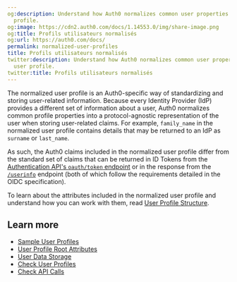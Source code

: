 ```yaml
---
og:description: Understand how Auth0 normalizes common user properties in the user
  profile.
og:image: https://cdn2.auth0.com/docs/1.14553.0/img/share-image.png
og:title: Profils utilisateurs normalisés
og:url: https://auth0.com/docs/
permalink: normalized-user-profiles
title: Profils utilisateurs normalisés
twitter:description: Understand how Auth0 normalizes common user properties in the
  user profile.
twitter:title: Profils utilisateurs normalisés
---
```


The normalized user profile is an Auth0-specific way of standardizing and storing user-related information. Because every <Tooltip tip="Identity Provider (IdP): Service that stores and manages digital identities." cta="View Glossary" href="/docs/glossary?term=Identity+Provider">Identity Provider</Tooltip> (IdP) provides a different set of information about a user, Auth0 normalizes common profile properties into a protocol-agnostic representation of the user when storing user-related claims. For example, `family_name` in the normalized user profile contains details that may be returned to an IdP as `surname` or `last_name`.

As such, the Auth0 claims included in the normalized user profile differ from the standard set of claims that can be returned in <Tooltip tip="ID Token: Credential meant for the client itself, rather than for accessing a resource." cta="View Glossary" href="/docs/glossary?term=ID+Tokens">ID Tokens</Tooltip> from the [Authentication API's `oauth/token` endpoint](https://auth0.com/docs/api/authentication#get-token) or in the response from the [`/userinfo`](https://auth0.com/docs/api/authentication#user-profile) endpoint (both of which follow the requirements detailed in the OIDC specification).

To learn about the attributes included in the normalized user profile and understand how you can work with them, read [User Profile Structure](/docs/manage-users/user-accounts/user-profiles/user-profile-structure).

## Learn more

* [Sample User Profiles](/docs/manage-users/user-accounts/user-profiles/sample-user-profiles)
* [User Profile Root Attributes](/docs/manage-users/user-accounts/user-profiles/root-attributes)
* [User Data Storage](/docs/secure/security-guidance/data-security/user-data-storage)
* [Check User Profiles](/docs/troubleshoot/authentication-issues/check-user-profiles)
* [Check API Calls](/docs/troubleshoot/authentication-issues/check-api-calls)